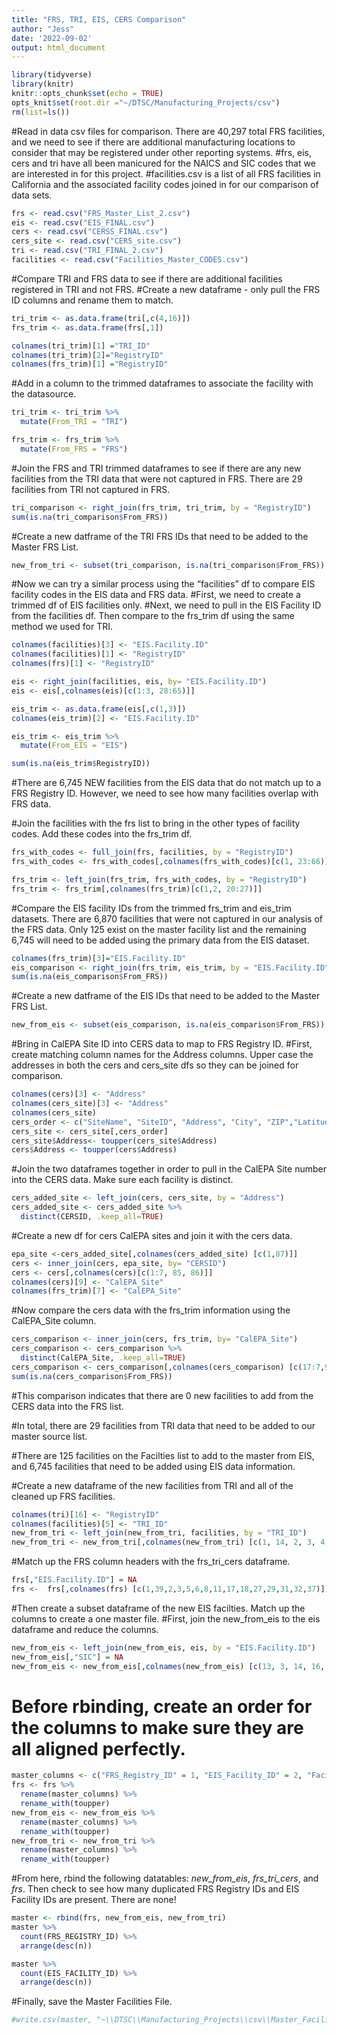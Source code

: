 ```yaml
---
title: "FRS, TRI, EIS, CERS Comparison"
author: "Jess"
date: '2022-09-02'
output: html_document
---
```


```r
library(tidyverse)
library(knitr)
knitr::opts_chunk$set(echo = TRUE)
opts_knit$set(root.dir ="~/DTSC/Manufacturing_Projects/csv")
rm(list=ls())
```

#Read in data csv files for comparison. There are 40,297 total FRS facilities, and we need to see if there are additional manufacturing locations to consider that may be registered under other reporting systems. 
#frs, eis, cers and tri have all been manicured for the NAICS and SIC codes that we are interested in for this project.
#facilities.csv is a list of all FRS facilities in California and the associated facility codes joined in for our comparison of data sets.
```r
frs <- read.csv("FRS_Master_List_2.csv")
eis <- read.csv("EIS_FINAL.csv")
cers <- read.csv("CERSS_FINAL.csv")
cers_site <- read.csv("CERS_site.csv")
tri <- read.csv("TRI_FINAL_2.csv")
facilities <- read.csv("Facilities_Master_CODES.csv")
```

#Compare TRI and FRS data to see if there are additional facilities registered in TRI and not FRS.
#Create a new dataframe - only pull the FRS ID columns and rename them to match.
```r
tri_trim <- as.data.frame(tri[,c(4,16)])
frs_trim <- as.data.frame(frs[,1])

colnames(tri_trim)[1] ="TRI_ID"
colnames(tri_trim)[2]="RegistryID"
colnames(frs_trim)[1] ="RegistryID"
```

#Add in a column to the trimmed dataframes to associate the facility with the datasource.
```r
tri_trim <- tri_trim %>% 
  mutate(From_TRI = "TRI")

frs_trim <- frs_trim %>% 
  mutate(From_FRS = "FRS")
```

#Join the FRS and TRI trimmed dataframes to see if there are any new facilities from the TRI data that were not captured in FRS. There are 29 facilities from TRI not captured in FRS.
```r
tri_comparison <- right_join(frs_trim, tri_trim, by = "RegistryID")
sum(is.na(tri_comparison$From_FRS))
```

#Create a new datframe of the TRI FRS IDs that need to be added to the Master FRS List. 
```r
new_from_tri <- subset(tri_comparison, is.na(tri_comparison$From_FRS))
```

#Now we can try a similar process using the "facilities" df to compare EIS facility codes in the EIS data and FRS data.
#First, we need to create a trimmed df of EIS facilities only. 
#Next, we need to pull in the EIS Facility ID from the facilities df. Then compare to the frs_trim df using the same method we used for TRI.
```r
colnames(facilities)[3] <- "EIS.Facility.ID"
colnames(facilities)[1] <- "RegistryID"
colnames(frs)[1] <- "RegistryID"

eis <- right_join(facilities, eis, by= "EIS.Facility.ID")
eis <- eis[,colnames(eis)[c(1:3, 28:65)]]

eis_trim <- as.data.frame(eis[,c(1,3)])
colnames(eis_trim)[2] <- "EIS.Facility.ID"

eis_trim <- eis_trim %>% 
  mutate(From_EIS = "EIS")

sum(is.na(eis_trim$RegistryID))
```
#There are 6,745 NEW facilities from the EIS data that do not match up to a FRS Registry ID. However, we need to see how many facilities overlap with FRS data.

#Join the facilities with the frs list to bring in the other types of facility codes. Add these codes into the frs_trim df. 
```r
frs_with_codes <- full_join(frs, facilities, by = "RegistryID")
frs_with_codes <- frs_with_codes[,colnames(frs_with_codes)[c(1, 23:66)]]

frs_trim <- left_join(frs_trim, frs_with_codes, by = "RegistryID")
frs_trim <- frs_trim[,colnames(frs_trim)[c(1,2, 20:27)]]
```

#Compare the EIS facility IDs from the trimmed frs_trim and eis_trim datasets. There are 6,870 facilities that were not captured in our analysis of the FRS data. Only 125 exist on the master facility list and the remaining 6,745 will need to be added using the primary data from the EIS dataset. 
```r
colnames(frs_trim)[3]="EIS.Facility.ID"
eis_comparison <- right_join(frs_trim, eis_trim, by = "EIS.Facility.ID")
sum(is.na(eis_comparison$From_FRS))
```
#Create a new datframe of the EIS IDs that need to be added to the Master FRS List. 
```r
new_from_eis <- subset(eis_comparison, is.na(eis_comparison$From_FRS))
```


#Bring in CalEPA Site ID into CERS data to map to FRS Registry ID.
#First, create matching column names for the Address columns. Upper case the addresses in both the cers and cers_site dfs so they can be joined for comparison.
```r
colnames(cers)[3] <- "Address"
colnames(cers_site)[3] <- "Address"
colnames(cers_site)
cers_order <- c("SiteName", "SiteID", "Address", "City", "ZIP","Latitude", "Longitude", "Permitted.Site")
cers_site <- cers_site[,cers_order]
cers_site$Address<- toupper(cers_site$Address)
cers$Address <- toupper(cers$Address)
```
#Join the two dataframes together in order to pull in the CalEPA Site number into the CERS data. Make sure each facility is distinct.
```r
cers_added_site <- left_join(cers, cers_site, by = "Address")
cers_added_site <- cers_added_site %>% 
  distinct(CERSID, .keep_all=TRUE)
```

#Create a new df for cers CalEPA sites and join it with the cers data.
```r
epa_site <-cers_added_site[,colnames(cers_added_site) [c(1,87)]]
cers <- inner_join(cers, epa_site, by= "CERSID")
cers <- cers[,colnames(cers)[c(1:7, 85, 86)]]
colnames(cers)[9] <- "CalEPA_Site"
colnames(frs_trim)[7] <- "CalEPA_Site"
```


#Now compare the cers data with the frs_trim information using the CalEPA_Site column.
```r
cers_comparison <- inner_join(cers, frs_trim, by= "CalEPA_Site")
cers_comparison <- cers_comparison %>% 
  distinct(CalEPA_Site, .keep_all=TRUE)
cers_comparison <- cers_comparison[,colnames(cers_comparison) [c(17:7,9)]]
sum(is.na(cers_comparison$From_FRS))
```
#This comparison indicates that there are 0 new facilities to add from the CERS data into the FRS list.

#In total, there are 29 facilities from TRI data that need to be added to our master source list.

#There are 125 facilities on the Facilties list to add to the master from EIS, and 6,745 facilities that need to be added using EIS data information. 

#Create a new dataframe of the new facilities from TRI and all of the cleaned up FRS facilities. 
```r
colnames(tri)[16] <- "RegistryID"
colnames(facilities)[5] <- "TRI_ID"
new_from_tri <- left_join(new_from_tri, facilities, by = "TRI_ID")
new_from_tri <- new_from_tri[,colnames(new_from_tri) [c(1, 14, 2, 3, 4, 5, 6, 7, 49, 50, 8, 9, 10, 11, 12)]]
```

#Match up the FRS column headers with the frs_tri_cers dataframe.
```r
frs[,"EIS.Facility.ID"] = NA
frs <-  frs[,colnames(frs) [c(1,39,2,3,5,6,8,11,17,18,27,29,31,32,37)]]
```

#Then create a subset dataframe of the new EIS facilties. Match up the columns to create a one master file. 
#First, join the new_from_eis to the eis dataframe and reduce the columns.
```r
new_from_eis <- left_join(new_from_eis, eis, by = "EIS.Facility.ID")
new_from_eis[,"SIC"] = NA
new_from_eis <- new_from_eis[,colnames(new_from_eis) [c(13, 3, 14, 16, 18, 19, 21, 24, 25, 26, 42, 53, 27, 28, 33)]]
```

# Before rbinding, create an order for the columns to make sure they are all aligned perfectly. 
```r
master_columns <- c("FRS_Registry_ID" = 1, "EIS_Facility_ID" = 2, "Facility_NAME" = 3, "LOCATION_ADDRESS" = 4,  "CITY_NAME" = 5, "COUNTY_NAME" = 6, "STATE_CODE" = 7, "POSTAL_CODE" = 8, "CENSUS_BLOCK_CODE" = 9, "HUC_CODE" = 10, "NAICS_CODES" = 11, "SIC_CODES" = 12, "LATITUDE83" = 13, "LONGITUDE83" = 14 , "DATUM" = 15)
frs <- frs %>% 
  rename(master_columns) %>% 
  rename_with(toupper)
new_from_eis <- new_from_eis %>% 
  rename(master_columns) %>% 
  rename_with(toupper)
new_from_tri <- new_from_tri %>% 
  rename(master_columns) %>% 
  rename_with(toupper)
```

#From here, rbind the following datatables: *new_from_eis*, *frs_tri_cers*, and *frs*. Then check to see how many duplicated FRS Registry IDs and EIS Facility IDs are present. There are none!
```r
master <- rbind(frs, new_from_eis, new_from_tri)
master %>% 
  count(FRS_REGISTRY_ID) %>% 
  arrange(desc(n))

master %>% 
  count(EIS_FACILITY_ID) %>% 
  arrange(desc(n))

```
 
#Finally, save the Master Facilities File.
```r
#write.csv(master, "~\\DTSC\\Manufacturing_Projects\\csv\\Master_Facility_FINAL.csv", row.names=FALSE) 
```


